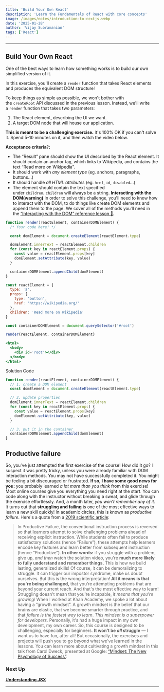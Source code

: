 ```yaml
---
title: 'Build Your Own React'
description: 'Learn the Fundamentals of React with core concepts'
image: /images/notes/introduction-to-nextjs.webp
date: '2025-01-28'
author: 'Vijay Subramanian'
tags: ['React']
---
```


---

## **Build Your Own React**

One of the best ways to learn how something works is to build our own simplified
version of it.

In this exercise, you'll create a `render` function that takes React elements
and produces the equivalent DOM structure!

To keep things as simple as possible, we won't bother with the `createRoot` API
discussed in the previous lesson. Instead, we'll write a `render` function that
takes two parameters:

1. The React element, describing the UI we want.
2. A target DOM node that will house our application.

**This is meant to be a challenging exercise.** It's 100% OK if you can't solve
it. Spend 5-10 minutes on it, and then watch the video below.

**Acceptance criteria**?**:**

- The “Result” pane should show the UI described by the React element. It should
  contain an anchor tag, which links to Wikipedia, and contains the text “Read
  more on Wikipedia”.
- It should work with *any element type* (eg. anchors, paragraphs, buttons…)
- It should handle *all HTML attributes* (eg. `href`, `id`, `disabled`…)
- The element should contain the text specified
  under `children`. `children` will always be a string. **Interacting with the
  DOM(warning)** In order to solve this challenge, you'll need to know how to
  interact with the DOM, to do things like create DOM elements and append them
  to the page. We cover all of the methods you'll need in
  the [“Interacting with the DOM” reference lesson 👀](https://courses.joshwcomeau.com/joy-of-react/10-javascript-primer/01-dom-operations).

```jsx
function render(reactElement, containerDOMElement) {
  /* Your code here! */

  const domElement = document.createElement(reactElement.type)

  domElement.innerText = reactElement.children
  for (const key in reactElement.props) {
    const value = reactElement.props[key]
    domElement.setAttribute(key, value)
  }

  containerDOMElement.appendChild(domElement)
}

const reactElement = {
  type: 'a',
  props: {
    type: 'button',
    href: 'https://wikipedia.org/'
  },
  children: 'Read more on Wikipedia'
}

const containerDOMElement = document.querySelector('#root')

render(reactElement, containerDOMElement)
```

```jsx
<html>
  <body>
    <div id='root'></div>
  </body>
</html>
```

Solution Code

```jsx
function render(reactElement, containerDOMElement) {
  // 1. create a DOM element
  const domElement = document.createElement(reactElement.type)

  // 2. update properties
  domElement.innerText = reactElement.children
  for (const key in reactElement.props) {
    const value = reactElement.props[key]
    domElement.setAttribute(key, value)
  }

  // 3. put it in the container
  containerDOMElement.appendChild(domElement)
}
```

## Productive failure

So, you've just attempted the first exercise of the course! How did it go? I
suspect it was pretty tricky, unless you were already familiar with DOM
interaction methods. You may not have successfully completed it. You might be
feeling a bit discouraged or frustrated. **If so, I have some good news for
you:** you probably learned *a lot more than you think* from this exercise! Most
online courses give you everything you need right at the start. You can code
along with the instructor without breaking a sweat, and glide through the
exercise effortlessly. And, a month later, *you won't remember any of it.* It
turns out that **struggling and failing** is one of the most effective ways to
learn a new skill quickly! In academic circles, this is known as *productive
failure*. Here's a quote from
a [2019 scientific article](https://www.nature.com/articles/s41539-019-0040-6):

> In Productive Failure, the conventional instruction process is reversed so
> that learners attempt to solve challenging problems ahead of receiving
> explicit instruction. While students often fail to produce satisfactory
> solutions (hence “Failure”), these attempts help learners encode key features
> and learn better from subsequent instruction (hence “Productive”). **In other
> words:** if you struggle with a problem, give up, *and then* watch the
> solution video, you're **much more likely to fully understand and remember
> things.** This is how we build lasting, generalized skills! Of course, it can
> be demoralizing to struggle. It can trigger our impostor syndrome, make us
> doubt ourselves. But this is the wrong interpretation! **All it means is that
> you're being challenged,** that you're attempting problems that are beyond
> your current reach. And that's the most effective way to learn! Struggling
> doesn't mean that you're incapable, *it means that you're growing!* When I
> worked at Khan Academy, we spoke a lot about having a “growth mindset”. A
> growth mindset is the belief that our brains are elastic, that we become
> smarter through practice, and that *failure is the fastest way to
> learn*. *This mindset is a superpower for developers.* Personally, it's had a
> huge impact in my own development, my own career. So, this course is designed
> to be challenging, especially for beginners. **It won't be *all* struggle** —
> I want us to have fun, after all! But occasionally, the exercises and projects
> will push you to go *beyond* what we've learned in the lessons. You can learn
> more about cultivating a growth mindset in this talk from Carol Dweck,
> presented at
> Google: [“Mindset: The New Psychology of Success”](https://www.youtube.com/watch?v=-71zdXCMU6A).

### Next Up

[**Understanding JSX**](https://www.notion.so/Understanding-JSX-e1855a8dc2814b44bce1538512c8e158?pvs=21)

---

